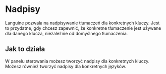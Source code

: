 # Nadpisy

Languine pozwala na nadpisywanie tłumaczeń dla konkretnych kluczy. Jest to przydatne, gdy chcesz zapewnić, że konkretne tłumaczenie jest używane dla danego klucza, niezależnie od domyślnego tłumaczenia.

## Jak to działa

W panelu sterowania możesz tworzyć nadpisy dla konkretnych kluczy. Możesz również tworzyć nadpisy dla konkretnych języków.